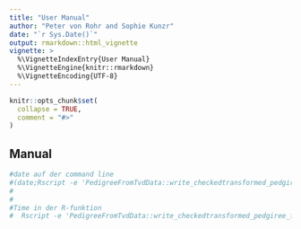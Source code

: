 ```yaml
---
title: "User Manual"
author: "Peter von Rohr and Sophie Kunzr"
date: "`r Sys.Date()`"
output: rmarkdown::html_vignette
vignette: >
  %\VignetteIndexEntry{User Manual}
  %\VignetteEngine{knitr::rmarkdown}
  %\VignetteEncoding{UTF-8}
---
```


```r
knitr::opts_chunk$set(
  collapse = TRUE,
  comment = "#>"
)
```


## Manual
```r
#date auf der command line
#(date;Rscript -e 'PedigreeFromTvdData::write_checkedtransformed_pedgiree_from_tvd(ps_tvd_file = #"/Library/Frameworks/R.framework/Versions/3.4/Resources/library/PedigreeFromTvdData/extdata/KLDAT_20170524_AllFehler#.txt",ps_out_file = "ped.out")';date) > ped.log
#
#
#Time in der R-funktion
#  Rscript -e 'PedigreeFromTvdData::write_checkedtransformed_pedgiree_from_tvd(ps_tvd_file = #"/Library/Frameworks/R.framework/Versions/3.4/Resources/library/PedigreeFromTvdData/extdata/KLDAT_20170524_AllFehler#.txt",ps_out_file = "ped.out", pb_out = TRUE)' > ped.log

```

